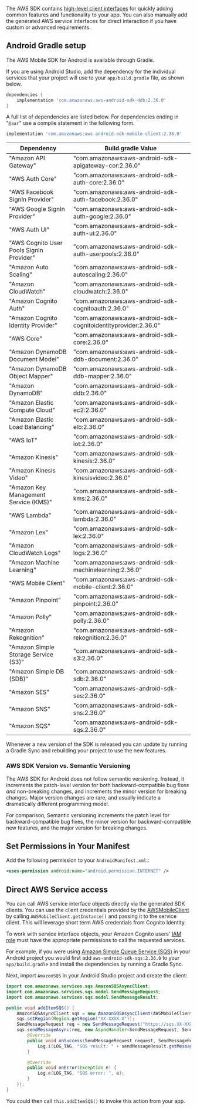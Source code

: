 The AWS SDK contains [high-level client interfaces](/start) for quickly adding common features and functionality to your app. You can also manually add the generated AWS service interfaces for direct interaction if you have custom or advanced requirements.

## Android Gradle setup

The AWS Mobile SDK for Android is available through Gradle.

If you are using Android Studio, add the dependency for the individual services that your project will use to your `app/build.gradle` file, as shown below.

```groovy
dependencies {
    implementation 'com.amazonaws:aws-android-sdk-ddb:2.36.0'
}
```

A full list of dependencies are listed below. For dependencies ending in "`@aar`" use a compile statement in the following form.

```groovy
implementation 'com.amazonaws:aws-android-sdk-mobile-client:2.36.0'
```

Dependency | Build.gradle Value
------------ | -------------
"Amazon API Gateway" | "com.amazonaws:aws-android-sdk-apigateway-cor:2.36.0"
"AWS Auth Core" | "com.amazonaws:aws-android-sdk-auth-core:2.36.0"
"AWS Facebook SignIn Provider" | "com.amazonaws:aws-android-sdk-auth-facebook:2.36.0"
"AWS Google SignIn Provider" | "com.amazonaws:aws-android-sdk-auth-google:2.36.0"
"AWS Auth UI" | "com.amazonaws:aws-android-sdk-auth-ui:2.36.0"
"AWS Cognito User Pools SignIn Provider" | "com.amazonaws:aws-android-sdk-auth-userpools:2.36.0"
"Amazon Auto Scaling" | "com.amazonaws:aws-android-sdk-autoscaling:2.36.0"
"Amazon CloudWatch" | "com.amazonaws:aws-android-sdk-cloudwatch:2.36.0"
"Amazon Cognito Auth" | "com.amazonaws:aws-android-sdk-cognitoauth:2.36.0"
"Amazon Cognito Identity Provider" | "com.amazonaws:aws-android-sdk-cognitoidentityprovider:2.36.0"
"AWS Core" | "com.amazonaws:aws-android-sdk-core:2.36.0"
"Amazon DynamoDB Document Model" | "com.amazonaws:aws-android-sdk-ddb-document:2.36.0"
"Amazon DynamoDB Object Mapper" | "com.amazonaws:aws-android-sdk-ddb-mapper:2.36.0"
"Amazon DynamoDB" | "com.amazonaws:aws-android-sdk-ddb:2.36.0"
"Amazon Elastic Compute Cloud" | "com.amazonaws:aws-android-sdk-ec2:2.36.0"
"Amazon Elastic Load Balancing" | "com.amazonaws:aws-android-sdk-elb:2.36.0"
"AWS IoT" | "com.amazonaws:aws-android-sdk-iot:2.36.0"
"Amazon Kinesis" | "com.amazonaws:aws-android-sdk-kinesis:2.36.0"
"Amazon Kinesis Video" | "com.amazonaws:aws-android-sdk-kinesisvideo:2.36.0"
"Amazon Key Management Service (KMS)" | "com.amazonaws:aws-android-sdk-kms:2.36.0"
"AWS Lambda" | "com.amazonaws:aws-android-sdk-lambda:2.36.0"
"Amazon Lex" | "com.amazonaws:aws-android-sdk-lex:2.36.0"
"Amazon CloudWatch Logs" | "com.amazonaws:aws-android-sdk-logs:2.36.0"
"Amazon Machine Learning" | "com.amazonaws:aws-android-sdk-machinelearning:2.36.0"
"AWS Mobile Client" | "com.amazonaws:aws-android-sdk-mobile-client:2.36.0"
"Amazon Pinpoint" | "com.amazonaws:aws-android-sdk-pinpoint:2.36.0"
"Amazon Polly" | "com.amazonaws:aws-android-sdk-polly:2.36.0"
"Amazon Rekognition" | "com.amazonaws:aws-android-sdk-rekognition:2.36.0"
"Amazon Simple Storage Service (S3)" | "com.amazonaws:aws-android-sdk-s3:2.36.0"
"Amazon Simple DB (SDB)" | "com.amazonaws:aws-android-sdk-sdb:2.36.0"
"Amazon SES" | "com.amazonaws:aws-android-sdk-ses:2.36.0"
"Amazon SNS" | "com.amazonaws:aws-android-sdk-sns:2.36.0"
"Amazon SQS" | "com.amazonaws:aws-android-sdk-sqs:2.36.0"

Whenever a new version of the SDK is released you can update by running a Gradle Sync and rebuilding your project to use the new features.

### AWS SDK Version vs. Semantic Versioning

The AWS SDK for Android does not follow semantic versioning. Instead, it increments the patch-level version for both backward-compatible bug fixes *and* non-breaking changes, and increments the minor version for breaking changes. Major version changes are rare, and usually indicate a dramatically different programming model.

For comparison, Semantic versioning increments the patch level for backward-compatible bug fixes, the minor version for backward-compatible new features, and the major version for breaking changes.

## Set Permissions in Your Manifest

Add the following permission to your `AndroidManifest.xml`::

```xml
<uses-permission android:name="android.permission.INTERNET" />
```

## Direct AWS Service access

You can call AWS service interface objects directly via the generated SDK clients. You can use the client credentials provided by the [AWSMobileClient](/sdk/auth/getting-started) by calling `AWSMobileClient.getInstance()` and passing it to the service client. This will leverage short term AWS credentials from Cognito Identity.

<Callout warning>

To work with service interface objects, your Amazon Cognito users' [IAM role](https://docs.aws.amazon.com/cognito/latest/developerguide/iam-roles.html) must have the appropriate permissions to call the requested services.

</Callout>

For example, if you were using [Amazon Simple Queue Service (SQS)](https://aws.amazon.com/sqs/) in your Android project you would first add `aws-android-sdk-sqs:2.36.0` to your `app/build.gradle` and install the dependencies by running a Gradle Sync.

Next, import `AmazonSQS` in your Android Studio project and create the client:

```java
import com.amazonaws.services.sqs.AmazonSQSAsyncClient;
import com.amazonaws.services.sqs.model.SendMessageRequest;
import com.amazonaws.services.sqs.model.SendMessageResult;

public void addItemSQS() {
    AmazonSQSAsyncClient sqs = new AmazonSQSAsyncClient(AWSMobileClient.getInstance());
    sqs.setRegion(Region.getRegion("XX-XXXX-X"));
    SendMessageRequest req = new SendMessageRequest("https://sqs.XX-XXXX-X.amazonaws.com/XXXXXXXXXXXX/MyQueue", "hello world");
    sqs.sendMessageAsync(req, new AsyncHandler<SendMessageRequest, SendMessageResult>() {
        @Override
        public void onSuccess(SendMessageRequest request, SendMessageResult sendMessageResult) {
            Log.i(LOG_TAG, "SQS result: " + sendMessageResult.getMessageId());
        }

        @Override
        public void onError(Exception e) {
            Log.e(LOG_TAG, "SQS error: ", e);
        }
    });
}
```

You could then call `this.addItemSQS()` to invoke this action from your app.

